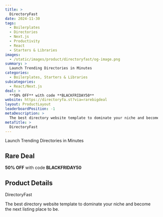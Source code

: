 ```yaml
---
title: >
  DirectoryFast
date: 2024-11-30
tags:
  - Boilerplates
  - Directories
  - Next.js
  - Productivity
  - React
  - Starters & Libraries
images:
  - /static/images/product/directoryfast/og-image.png
summary: >
  Launch Trending Directories in Minutes
categories:
  - Boilerplates, Starters & Libraries
subcategories:
  - React/Next.js
deal: >
  **50% OFF** with code **BLACKFRIDAY50**
website: https://directoryfa.st?via=rarebigdeal
layout: ProductLayout
leaderboardPosition: -1
metaDescription: >
  The best directory website template to dominate your niche and become the next listing place to be.
metaTitle: >
  DirectoryFast
---
```

Launch Trending Directories in Minutes

## Rare Deal

**50% OFF** with code **BLACKFRIDAY50**

## Product Details

DirectoryFast

The best directory website template to dominate your niche and become the next listing place to be.
